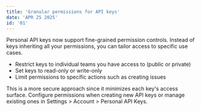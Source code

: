 ```yaml
---
title: 'Granular permissions for API keys'
date: 'APR 25 2025'
id: '01'
---
```


Personal API keys now support fine-grained permission controls. Instead of keys inheriting all your permissions, you can tailor access to specific use cases.

- Restrict keys to individual teams you have access to (public or private)
- Set keys to read-only or write-only
- Limit permissions to specific actions such as creating issues

This is a more secure approach since it minimizes each key's access surface. Configure permissions when creating new API keys or manage existing ones in Settings > Account > Personal API Keys.
